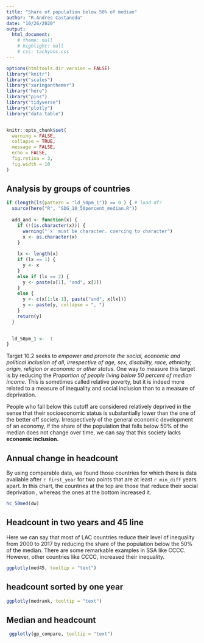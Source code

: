 ```yaml
---
title: "Share of population below 50% of median"
author: "R.Andres Castaneda"
date: "10/26/2020"
output:
  html_document:
    # theme: null
    # highlight: null
    # css: tachyons.css
---
```


```r
options(htmltools.dir.version = FALSE)
library("knitr")
library("scales")
library("xaringanthemer")
library("here")
library("pins")
library("tidyverse")
library("plotly")
library("data.table")


knitr::opts_chunk$set(
  warning = FALSE,
  collapse = TRUE,
  message = FALSE,
  echo = FALSE,
  fig.retina = 3,
  fig.width = 10
)

```

## Analysis by groups of countries
```r
if (length(ls(pattern = "ld_50pm_1")) == 0 ) { # load df?
  source(here("R", "SDG_10_50percent_median.R"))
  
  add_and <- function(x) {
    if (!(is.character(x))) {
      warning("`x` must be character. coercing to character")
      x <- as.character(x)
    }
  
    lx <- length(x)
    if (lx == 1) {
      y <- x
    }
    else if (lx == 2) {
      y <- paste(x[1], "and", x[2])
    }
    else {
      y <- c(x[1:lx-1], paste("and", x[lx]))
      y <- paste(y, collapse = ", ")
    }
    return(y)
  }

  
  ld_50pm_1 <-  1
}
```

Target 10.2 seeks to *empower and promote the social, economic and political inclusion of all, irrespective of age, sex, disability, race, ethnicity, origin, religion or economic or other status.* One way to measure this target is by reducing the *Proportion of people living below 50 percent of median income.* This is sometimes called relative poverty, but it is indeed more related to a measure of inequality and social inclusion than to a measure of deprivation.

People who fall below this cutoff are considered relatively deprived in the sense that their socioeconomic status is substantially lower than the one of the better off society. Irrespectively of the general economic development of an economy, if the share of the population that falls below 50% of the median does not change over time, we can say that this society lacks **<span class="purple">economic inclusion.</span>**

## Annual change in headcount
By using comparable data, we found those countries for which there is data available after `r first_year` for two points that are at least `r min_diff` years apart. In this chart, the countries at the top are those that reduce their social deprivation , whereas the ones at the bottom increased it.

```r
hc_50med(dw)
```

## Headcount in two years and 45 line

Here we can say that most of LAC countries reduce their level of inequality from 2000 to 2017 by reducing the share of the population below the 50% of the median. There are some remarkable examples in SSA like CCCC. However, other countries like CCCC, increased their inequality. 

```r
ggplotly(med45, tooltip = "text")
```


## headcount sorted by one year

```r
ggplotly(medrank, tooltip = "text")
```


## Median and headcount

```r
 ggplotly(gp_compare, tooltip = "text")
```

